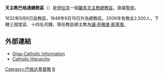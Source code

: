 {{Infobox Roman Catholic diocese
|jurisdiction     = 總教區
|name             = 巴格達
|latin=Archieparchia Bagdathensis Latinorum
 |image =
 |caption =
|location = [[伊拉克|伊拉克]]
|territory =
|population = 2,500
|rite = [[拉丁禮|拉丁禮]]
|patron =
|province =直屬聖座
|established = 1632年
|cathedral = 聖若瑟主教座堂
|co-cathedral =
|leadership = 主教 
|website = 
|pope =  
|patriarch= 
|metropolitan =[[讓‧邦雅曼‧斯萊曼|讓‧邦雅曼‧斯萊曼]]
|ordinary =
|coadjutor archbishop = 
|coadjutor bishop = 
|auxiliary = 
|emeritus = }}

'''天主教巴格達總教區'''（{{lang-la|Archieparchia Bagdathensis Latinorum}}）是[[伊拉克|伊拉克]]一個[[羅馬天主教|羅馬天主教]][[總教區|總教區]]，直屬[[聖座|聖座]]。

1632年9月6日設教區，1848年9月19日升為總教區。2006年有教友2,500人，下轄三個堂區、十四名司鐸。現任教區總主教為[[讓‧邦雅曼‧斯萊曼|讓‧邦雅曼‧斯萊曼]]。

== 外部連結 ==
* [http://www.gcatholic.org/dioceses/diocese/bagh2.htm Giga-Catholic Information] 
* [http://www.catholic-hierarchy.org/diocese/dbagh.html Catholic Hierarchy]{{Wayback|url=http://www.catholic-hierarchy.org/diocese/dbagh.html |date=20180726005653 }}
{{伊拉克天主教教區}}

[[Category:巴格达基督教|Category:巴格达基督教]]
[[Category:伊拉克天主教教區|B]]